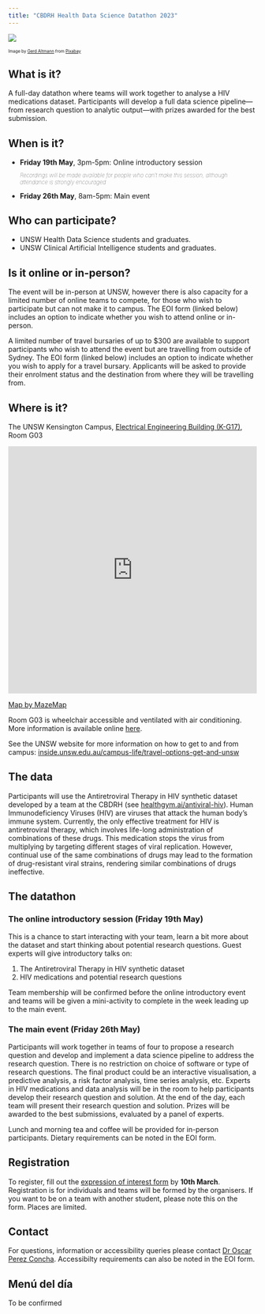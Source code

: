 ```yaml
---
title: "CBDRH Health Data Science Datathon 2023"
---
```


![](images/artificial-intelligence-gfa19cdaa6_1920.jpg)

::: {style="font-size:0.6em;"}
Image by <a href="https://pixabay.com/users/geralt-9301/?utm_source=link-attribution&amp;utm_medium=referral&amp;utm_campaign=image&amp;utm_content=4389372" target="_blank">Gerd Altmann</a> from <a href="https://pixabay.com//?utm_source=link-attribution&amp;utm_medium=referral&amp;utm_campaign=image&amp;utm_content=4389372" target="_blank">Pixabay</a>
:::

## What is it?

A full-day datathon where teams will work together to analyse a HIV medications dataset. Participants will develop a full data science pipeline---from research question to analytic output---with prizes awarded for the best submission. 

## When is it?

-   **Friday 19th May**, 3pm-5pm: Online introductory session
<div style = "font-size: 0.8em; font-weight:100;">
_Recordings will be made available for people who can't make this session, although attendance is strongly encouraged_
</div>

-   **Friday 26th May**, 8am-5pm: Main event

## Who can participate?

* UNSW Health Data Science students and graduates. 
* UNSW Clinical Artificial Intelligence students and graduates. 

## Is it online or in-person?

The event will be in-person at UNSW, however there is also capacity for a limited number of online teams to compete, for those who wish to participate but can not make it to campus. The EOI form (linked below) includes an option to indicate whether you wish to attend online or in-person. 

A limited number of travel bursaries of up to $300 are available to support participants who wish to attend the event but are travelling from outside of Sydney. The EOI form (linked below) includes an option to indicate whether you wish to apply for a travel bursary. Applicants will be asked to provide their enrolment status and the destination from where they will be travelling from.  

## Where is it?

The UNSW Kensington Campus, [Electrical Engineering Building (K-G17)](https://www.learningenvironments.unsw.edu.au/physical-spaces/electrical-engineering-bldg), Room G03

<iframe width="100%" height="500px" frameBorder="0" scrolling="no" marginHeight="0" marginWidth="0" src="https://use.mazemap.com/embed.html#v=1&config=unsw&zlevel=1&center=151.231616,-33.917484&zoom=17&campusid=111&sharepoitype=poi&sharepoi=1000919795&utm_medium=iframe" allow="geolocation"></iframe>
<a href="https://www.mazemap.com/">Map by MazeMap</a>

Room G03 is wheelchair accessible and ventilated with air conditioning. More information is available online [here](https://www.learningenvironments.unsw.edu.au/physical-spaces/electrical-engineering-bldg/k-g17-g03-electrical-engineering-g03).

See the UNSW website for more information on how to get to and from campus: [inside.unsw.edu.au/campus-life/travel-options-get-and-unsw](https://www.inside.unsw.edu.au/campus-life/travel-options-get-and-unsw) 

	
## The data

Participants will use the Antiretroviral Therapy in HIV synthetic dataset developed by a team at the CBDRH (see [healthgym.ai/antiviral-hiv](https://healthgym.ai/antiviral-hiv/)). Human Immunodeficiency Viruses (HIV) are viruses that attack the human body's immune system. Currently, the only effective treatment for HIV is antiretroviral therapy, which involves life-long administration of combinations of these drugs. This medication stops the virus from multiplying by targeting different stages of viral replication. However, continual use of the same combinations of drugs may lead to the formation of drug-resistant viral strains, rendering similar combinations of drugs ineffective.

## The datathon

### The online introductory session (Friday 19th May)

This is a chance to start interacting with your team, learn a bit more about the dataset and start thinking about potential research questions. Guest experts will give introductory talks on: 

1. The Antiretroviral Therapy in HIV synthetic dataset 
1. HIV medications and potential research questions

Team membership will be confirmed before the online introductory event and teams will be given a mini-activity to complete in the week leading up to the main event. 


### The main event (Friday 26th May)

Participants will work together in teams of four to propose a research question and develop and implement a data science pipeline to address the research question. There is no restriction on choice of software or type of research questions. The final product could be an interactive visualisation, a predictive analysis, a risk factor analysis, time series analysis, etc. Experts in HIV medications and data analysis will be in the room to help participants develop their research question and solution. At the end of the day, each team will present their research question and solution. Prizes will be awarded to the best submissions, evaluated by a panel of experts.

Lunch and morning tea and coffee will be provided for in-person participants. Dietary requirements can be noted in the EOI form.

## Registration

To register, fill out the [expression of interest form](https://forms.office.com/r/Ya4dL7iiPM) by **10th March**. Registration is for individuals and teams will be formed by the organisers. If you want to be on a team with another student, please note this on the form. Places are limited.

## Contact

For questions, information or accessibility queries please contact <a href="mailto:o.perezconcha@unsw.edu.au">Dr Oscar Perez Concha</a>. Accessibilty requirements can also be noted in the EOI form. 

::: {.oscar}

<h2>Menú del día</h2>
<p>To be confirmed</p>

:::

